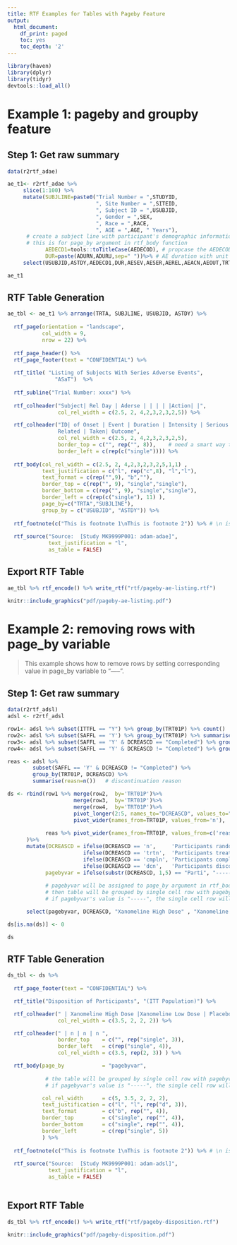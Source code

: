 ```yaml
---
title: RTF Examples for Tables with Pageby Feature
output:
  html_document:
    df_print: paged
    toc: yes
    toc_depth: '2'
---
```


```r
library(haven)
library(dplyr)
library(tidyr)
devtools::load_all()
```
# Example 1: pageby and groupby feature

## Step 1: Get raw summary
```r
data(r2rtf_adae)

ae_t1<- r2rtf_adae %>% 
     slice(1:100) %>%
     mutate(SUBJLINE=paste0("Trial Number = ",STUDYID,
                            ", Site Number = ",SITEID,
                            ", Subject ID = ",USUBJID, 
                            ", Gender = ",SEX,
                            ", Race = ",RACE, 
                            ", AGE = ",AGE, " Years"), 
      # create a subject line with participant's demographic information.       
      # this is for page_by argument in rtf_body function 
            AEDECD1=tools::toTitleCase(AEDECOD), # propcase the AEDECOD
            DUR=paste(ADURN,ADURU,sep=" "))%>% # AE duration with unit
     select(USUBJID,ASTDY,AEDECD1,DUR,AESEV,AESER,AEREL,AEACN,AEOUT,TRTA,SUBJLINE) # display variable using this order

```

```r
ae_t1 
```

## RTF Table Generation
```r
ae_tbl <- ae_t1 %>% arrange(TRTA, SUBJLINE, USUBJID, ASTDY) %>% 
  
  rtf_page(orientation = "landscape",
           col_width = 9, 
           nrow = 22) %>%
  
  rtf_page_header() %>% 
  rtf_page_footer(text = "CONFIDENTIAL") %>% 
  
  rtf_title( "Listing of Subjects With Series Adverse Events",
               "ASaT")  %>%
  
  rtf_subline("Trial Number: xxxx") %>% 
  
  rtf_colheader("Subject| Rel Day | Aderse | | | | |Action| |",
                col_rel_width = c(2.5, 2, 4,2,3,2,3,2,5)) %>%

  rtf_colheader("ID| of Onset | Event | Duration | Intensity | Serious |
                Related | Taken| Outcome",
                col_rel_width = c(2.5, 2, 4,2,3,2,3,2,5),
                border_top = c("", rep("", 8)),    # need a smart way to define this
                border_left = c(rep(c("single")))) %>%
  
  rtf_body(col_rel_width = c(2.5, 2, 4,2,3,2,3,2,5,1,1) ,
           text_justification = c("l", rep("c",8), "l","l"),
           text_format = c(rep("",9), "b",""),
           border_top = c(rep("", 9), "single","single"), 
           border_bottom = c(rep("", 9), "single","single"),
           border_left = c(rep(c("single"), 11) ),
           page_by=c("TRTA","SUBJLINE"),  
           group_by = c("USUBJID", "ASTDY")) %>%
  
  rtf_footnote(c("This is footnote 1\nThis is footnote 2")) %>% # \n is to change line
  
  rtf_source("Source:  [Study MK9999P001: adam-adae]", 
             text_justification = "l", 
             as_table = FALSE) 
```

## Export RTF Table
```r
ae_tbl %>% rtf_encode() %>% write_rtf("rtf/pageby-ae-listing.rtf")
```

```r
knitr::include_graphics("pdf/pageby-ae-listing.pdf")
```

# Example 2: removing rows with page_by variable   
> This example shows how to remove rows by setting corresponding value in page_by variable to "-----".

## Step 1: Get raw summary
```r
data(r2rtf_adsl)
adsl <- r2rtf_adsl

row1<- adsl %>% subset(ITTFL == "Y") %>% group_by(TRT01P) %>% count()                                         # randomized 
row2<- adsl %>% subset(SAFFL == 'Y') %>% group_by(TRT01P) %>% summarise(trtn =n())                            # treated 
row3<- adsl %>% subset(SAFFL == 'Y' & DCREASCD == "Completed") %>% group_by(TRT01P) %>% summarise(cmpln =n()) # completed
row4<- adsl %>% subset(SAFFL == 'Y' & DCREASCD != "Completed") %>% group_by(TRT01P) %>% summarise(dcn =n())   # discontinued

reas <- adsl %>% 
        subset(SAFFL == 'Y' & DCREASCD != "Completed") %>% 
        group_by(TRT01P, DCREASCD) %>% 
        summarise(reasn=n())   # discontinuation reason

ds <- rbind(row1 %>% merge(row2,  by='TRT01P')%>% 
                     merge(row3,  by='TRT01P')%>% 
                     merge(row4,  by='TRT01P')%>% 
                     pivot_longer(2:5, names_to="DCREASCD", values_to="n") %>% 
                     pivot_wider(names_from=TRT01P, values_from='n'),
              
            reas %>% pivot_wider(names_from=TRT01P, values_from=c('reasn'))  
      )%>%       
      mutate(DCREASCD = ifelse(DCREASCD == 'n',     'Participants randomized', 
                        ifelse(DCREASCD == 'trtn',  'Participants treated', 
                        ifelse(DCREASCD == 'cmpln', 'Participants completed', 
                        ifelse(DCREASCD == 'dcn',   'Participants discontinued', paste0("   ", DCREASCD))))),
            pagebyvar = ifelse(substr(DCREASCD, 1,5) == "Parti", "-----", "Discontinued reason")) %>%  
  
            # pagebyvar will be assigned to page_by argument in rtf_body function later. 
            # then table will be grouped by single cell row with pagebyvar's value in it.
            # if pagebyvar's value is "-----", the single cell row will be removed from table.

      select(pagebyvar, DCREASCD, "Xanomeline High Dose" , "Xanomeline Low Dose" , Placebo)

ds[is.na(ds)] <- 0

```


```r
ds
```

## RTF Table Generation
```r
ds_tbl <- ds %>%  
  
  rtf_page_footer(text = "CONFIDENTIAL") %>% 

  rtf_title("Disposition of Participants", "(ITT Population)") %>%

  rtf_colheader(" | Xanomeline High Dose |Xanomeline Low Dose | Placebo", 
                col_rel_width = c(3.5, 2, 2, 2)) %>%

  rtf_colheader(" | n | n | n ",
                border_top    = c("", rep("single", 3)),
                border_left   = c(rep("single", 4)),
                col_rel_width = c(3.5, rep(2, 3)) ) %>%

  rtf_body(page_by            = "pagebyvar",  
           
            # the table will be grouped by single cell row with pagebyvar's value in it.
            # if pagebyvar's value is "-----", the single cell row will be removed from table.

           col_rel_width      = c(5, 3.5, 2, 2, 2),
           text_justification = c("l", "l", rep("d", 3)),
           text_format        = c("b", rep("", 4)),
           border_top         = c("single", rep("", 4)),
           border_bottom      = c("single", rep("", 4)),
           border_left        = c(rep("single", 5))
           ) %>%
  
  rtf_footnote(c("This is footnote 1\nThis is footnote 2")) %>% # \n is to change line
  
  rtf_source("Source:  [Study MK9999P001: adam-adsl]", 
             text_justification = "l", 
             as_table = FALSE) 
  
```

## Export RTF Table
```r
ds_tbl %>% rtf_encode() %>% write_rtf("rtf/pageby-disposition.rtf")
```

```r
knitr::include_graphics("pdf/pageby-disposition.pdf")
```


